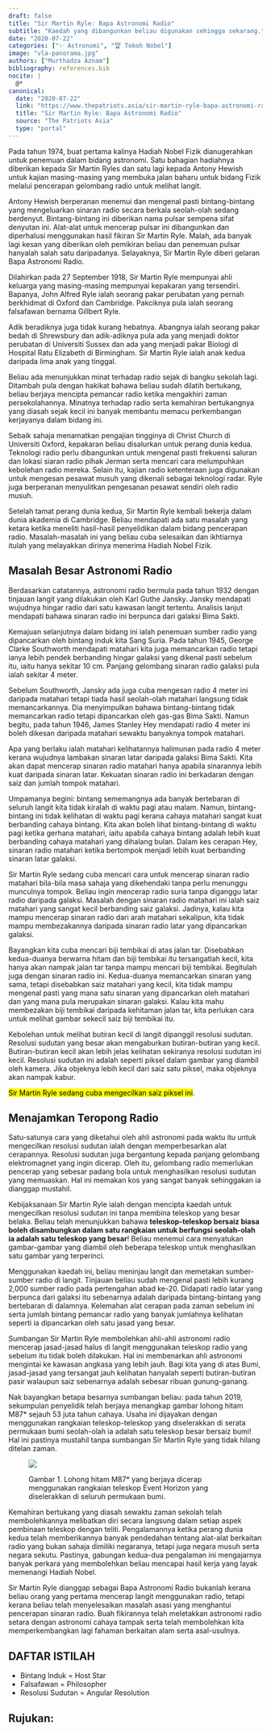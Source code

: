 ```yaml
---
draft: false
title: "Sir Martin Ryle: Bapa Astronomi Radio"
subtitle: "Kaedah yang dibangunkan beliau digunakan sehingga sekarang."
date: "2020-07-22"
categories: ["✨ Astronomi", "🏆 Tokoh Nobel"]
image: "vla-panorama.jpg"
authors: ["Murthadza Aznam"]
bibliography: references.bib
nocite: |
  @*
canonical:
  date: "2020-07-22"
  link: "https://www.thepatriots.asia/sir-martin-ryle-bapa-astronomi-radio/"
  title: "Sir Martin Ryle: Bapa Astronomi Radio"
  source: "The Patriots Asia"
  type: "portal"
---
```


Pada tahun 1974, buat pertama kalinya Hadiah Nobel Fizik dianugerahkan untuk penemuan dalam bidang astronomi.
Satu bahagian hadiahnya diberikan kepada Sir Martin Ryles dan satu lagi kepada Antony Hewish untuk kajian masing-masing yang membuka jalan baharu untuk bidang Fizik melalui pencerapan gelombang radio untuk melihat langit.

Antony Hewish berperanan menemui dan mengenal pasti bintang-bintang yang mengeluarkan sinaran radio secara berkala seolah-olah sedang berdenyut.
Bintang-bintang ini diberikan nama pulsar sempena sifat denyutan ini.
Alat-alat untuk mencerap pulsar ini dibangunkan dan diperhalusi menggunakan hasil fikiran Sir Martin Ryle.
Malah, ada banyak lagi kesan yang diberikan oleh pemikiran beliau dan penemuan pulsar hanyalah salah satu daripadanya.
Selayaknya, Sir Martin Ryle diberi gelaran Bapa Astronomi Radio.

Dilahirkan pada 27 September 1918, Sir Martin Ryle mempunyai ahli keluarga yang masing-masing mempunyai kepakaran yang tersendiri.
Bapanya, John Alfred Ryle ialah seorang pakar perubatan yang pernah berkhidmat di Oxford dan Cambridge.
Pakciknya pula ialah seorang falsafawan bernama Gillbert Ryle.

Adik beradiknya juga tidak kurang hebatnya.
Abangnya ialah seorang pakar bedah di Shrewsbury dan adik-adiknya pula ada yang menjadi doktor perubatan di Universiti Sussex dan ada yang menjadi pakar Biologi di Hospital Ratu Elizabeth di Birmingham.
Sir Martin Ryle ialah anak kedua daripada lima anak yang tinggal.

Beliau ada menunjukkan minat terhadap radio sejak di bangku sekolah lagi.
Ditambah pula dengan hakikat bahawa beliau sudah dilatih bertukang, beliau berjaya mencipta pemancar radio ketika mengakhiri zaman persekolahannya.
Minatnya terhadap radio serta kemahiran bertukangnya yang diasah sejak kecil ini banyak membantu memacu perkembangan kerjayanya dalam bidang ini.

Sebaik sahaja menamatkan pengajian tingginya di Christ Church di Universiti Oxford, kepakaran beliau disalurkan untuk perang dunia kedua.
Teknologi radio perlu dibangunkan untuk mengenal pasti frekuensi saluran dan lokasi siaran radio pihak Jerman serta mencari cara melumpuhkan kebolehan radio mereka.
Selain itu, kajian radio ketenteraan juga digunakan untuk mengesan pesawat musuh yang dikenali sebagai teknologi radar.
Ryle juga berperanan menyulitkan pengesanan pesawat sendiri oleh radio musuh.

Setelah tamat perang dunia kedua, Sir Martin Ryle kembali bekerja dalam dunia akademia di Cambridge.
Beliau mendapati ada satu masalah yang ketara ketika meneliti hasil-hasil penyelidikan dalam bidang pencerapan radio.
Masalah-masalah ini yang beliau cuba selesaikan dan ikhtiarnya itulah yang melayakkan dirinya menerima Hadiah Nobel Fizik.

## Masalah Besar Astronomi Radio

Berdasarkan catatannya, astronomi radio bermula pada tahun 1932 dengan tinjauan langit yang dilakukan oleh Karl Guthe Jansky.
Jansky mendapati wujudnya hingar radio dari satu kawasan langit tertentu.
Analisis lanjut mendapati bahawa sinaran radio ini berpunca dari galaksi Bima Sakti.

Kemajuan selanjutnya dalam bidang ini ialah penemuan sumber radio yang dipancarkan oleh bintang induk kita Sang Suria.
Pada tahun 1945, George Clarke Southworth mendapati matahari kita juga memancarkan radio tetapi ianya lebih pendek berbanding hingar galaksi yang dikenal pasti sebelum itu, iaitu hanya sekitar 10 cm.
Panjang gelombang sinaran radio galaksi pula ialah sekitar 4 meter.

Sebelum Southworth, Jansky ada juga cuba mengesan radio 4 meter ini daripada matahari tetapi tiada hasil seolah-olah matahari langsung tidak memancarkannya.
Dia menyimpulkan bahawa bintang-bintang tidak memancarkan radio tetapi dipancarkan oleh gas-gas Bima Sakti.
Namun begitu, pada tahun 1946, James Stanley Hey mendapati radio 4 meter ini boleh dikesan daripada matahari sewaktu banyaknya tompok matahari.

Apa yang berlaku ialah matahari kelihatannya halimunan pada radio 4 meter kerana wujudnya lambakan sinaran latar daripada galaksi Bima Sakti.
Kita akan dapat mencerap sinaran radio matahari hanya apabila sinarannya lebih kuat daripada sinaran latar.
Kekuatan sinaran radio ini berkadaran dengan saiz dan jumlah tompok matahari.

Umpamanya begini: bintang sememangnya ada banyak bertebaran di seluruh langit kita tidak kiralah di waktu pagi atau malam.
Namun, bintang-bintang ini tidak kelihatan di waktu pagi kerana cahaya matahari sangat kuat berbanding cahaya bintang.
Kita akan boleh lihat bintang-bintang di waktu pagi ketika gerhana matahari, iaitu apabila cahaya bintang adalah lebih kuat berbanding cahaya matahari yang dihalang bulan.
Dalam kes cerapan Hey, sinaran radio matahari ketika bertompok menjadi lebih kuat berbanding sinaran latar galaksi.

Sir Martin Ryle sedang cuba mencari cara untuk mencerap sinaran radio matahari bila-bila masa sahaja yang dikehendaki tanpa perlu menunggu munculnya tompok.
Beliau ingin mencerap radio suria tanpa diganggu latar radio daripada galaksi.
Masalah dengan sinaran radio matahari ini ialah saiz matahari yang sangat kecil berbanding saiz galaksi.
Jadinya, kalau kita mampu mencerap sinaran radio dari arah matahari sekalipun, kita tidak mampu membezakannya daripada sinaran radio latar yang dipancarkan galaksi.

Bayangkan kita cuba mencari biji tembikai di atas jalan tar.
Disebabkan kedua-duanya berwarna hitam dan biji tembikai itu tersangatlah kecil, kita hanya akan nampak jalan tar tanpa mampu mencari biji tembikai. Begitulah juga dengan sinaran radio ini. Kedua-duanya memancarkan sinaran yang sama, tetapi disebabkan saiz matahari yang kecil, kita tidak mampu mengenal pasti yang mana satu sinaran yang dipancarkan oleh matahari dan yang mana pula merupakan sinaran galaksi.
Kalau kita mahu membezakan biji tembikai daripada kehitaman jalan tar, kita perlukan cara untuk melihat gambar sekecil saiz biji tembikai itu.

Kebolehan untuk melihat butiran kecil di langit dipanggil resolusi sudutan.
Resolusi sudutan yang besar akan mengaburkan butiran-butiran yang kecil.
Butiran-butiran kecil akan lebih jelas kelihatan sekiranya resolusi sudutan ini kecil.
Resolusi sudutan ini adalah seperti piksel dalam gambar yang diambil oleh kamera.
Jika objeknya lebih kecil dari saiz satu piksel, maka objeknya akan nampak kabur.

<mark>Sir Martin Ryle sedang cuba mengecilkan saiz piksel ini</mark>.

## Menajamkan Teropong Radio

Satu-satunya cara yang diketahui oleh ahli astronomi pada waktu itu untuk mengecilkan resolusi sudutan ialah dengan memperbesarkan alat cerapannya.
Resolusi sudutan juga bergantung kepada panjang gelombang elektromagnet yang ingin dicerap.
Oleh itu, gelombang radio memerlukan pencerap yang sebesar padang bola untuk menghasilkan resolusi sudutan yang memuaskan.
Hal ini memakan kos yang sangat banyak sehinggakan ia dianggap mustahil.

Kebijaksanaan Sir Martin Ryle ialah dengan mencipta kaedah untuk mengecilkan resolusi sudutan ini tanpa membina teleskop yang besar belaka.
Beliau telah menunjukkan bahawa **teleskop-teleskop bersaiz biasa boleh disambungkan dalam satu rangkaian untuk berfungsi seolah-olah ia adalah satu teleskop yang besar**!
Beliau menemui cara menyatukan gambar-gambar yang diambil oleh beberapa teleskop untuk menghasilkan satu gambar yang terperinci.

Menggunakan kaedah ini, beliau meninjau langit dan memetakan sumber-sumber radio di langit.
Tinjauan beliau sudah mengenal pasti lebih kurang 2,000 sumber radio pada pertengahan abad ke-20.
Didapati radio latar yang berpunca dari galaksi itu sebenarnya adalah daripada bintang-bintang yang bertebaran di dalamnya.
Kelemahan alat cerapan pada zaman sebelum ini serta jumlah bintang pemancar radio yang banyak jumlahnya kelihatan seperti ia dipancarkan oleh satu jasad yang besar.

Sumbangan Sir Martin Ryle membolehkan ahli-ahli astronomi radio mencerap jasad-jasad halus di langit menggunakan teleskop radio yang sebelum itu tidak boleh dilakukan.
Hal ini membenarkan ahli astronomi mengintai ke kawasan angkasa yang lebih jauh.
Bagi kita yang di atas Bumi, jasad-jasad yang tersangat jauh kelihatan hanyalah seperti butiran-butiran pasir walaupun saiz sebenarnya adalah sebesar ribuan gunung-ganang.

Nak bayangkan betapa besarnya sumbangan beliau: pada tahun 2019, sekumpulan penyelidik telah berjaya menangkap gambar lohong hitam M87\* sejauh 53 juta tahun cahaya.
Usaha ini dijayakan dengan menggunakan rangkaian teleskop-teleskop yang diselerakkan di serata permukaan bumi seolah-olah ia adalah satu teleskop besar bersaiz bumi!
Hal ini pastinya mustahil tanpa sumbangan Sir Martin Ryle yang tidak hilang ditelan zaman.

<figure>

![](lohong-hitam-teleskop-eht.jpg)

<figcaption>

Gambar 1. Lohong hitam M87\* yang berjaya dicerap menggunakan rangkaian teleskop Event Horizon yang diselerakkan di seluruh permukaan bumi.

</figcaption>

</figure>

Kemahiran bertukang yang diasah sewaktu zaman sekolah telah membolehkannya melibatkan diri secara langsung dalam setiap aspek pembinaan teleskop dengan teliti.
Pengalamannya ketika perang dunia kedua telah memberikannya banyak pendedahan tentang alat-alat berkaitan radio yang bukan sahaja dimiliki negaranya, tetapi juga negara musuh serta negara sekutu.
Pastinya, gabungan kedua-dua pengalaman ini mengajarnya banyak perkara yang membolehkan beliau mencapai hasil kerja yang layak memenangi Hadiah Nobel.

Sir Martin Ryle dianggap sebagai Bapa Astronomi Radio bukanlah kerana beliau orang yang pertama mencerap langit menggunakan radio, tetapi kerana beliau telah menyelesaikan masalah asasi yang menghantui pencerapan sinaran radio.
Buah fikirannya telah meletakkan astronomi radio setara dengan astronomi cahaya tampak serta telah membolehkan kita memperkembangkan lagi fahaman berkaitan alam serta asal-usulnya.

## DAFTAR ISTILAH

- Bintang Induk = Host Star
- Falsafawan = Philosopher
- Resolusi Sudutan = Angular Resolution

<!-- ## DAFTAR GAMBAR:

- Gambar Utama: The National Radio Astronomy Observatory (CC BY 3.0), pautan: https://public.nrao.edu/gallery/vla-panorama/
- Gambar 1: European Southern Observatory (CC BY 4.0), pautan: https://www.eso.org/publiceso1907a/ -->

## Rujukan:

:::{#refs}
:::
